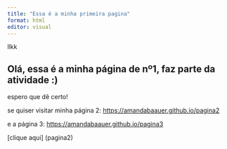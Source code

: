 ```yaml
---
title: "Essa é a minha primeira pagina"
format: html
editor: visual
---
```

llkk

## Olá, essa é a minha página de nº1, faz parte da atividade :)

espero que dê certo!

se quiser visitar minha página 2: <https://amandabaauer.github.io/pagina2>

e a página 3: <https://amandabaauer.github.io/pagina3>

\[clique aqui\] (pagina2)
